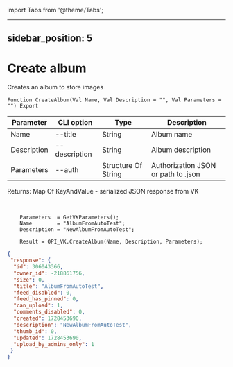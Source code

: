 ﻿import Tabs from '@theme/Tabs';

---
sidebar_position: 5
---

# Create album
 Creates an album to store images



`Function CreateAlbum(Val Name, Val Description = "", Val Parameters = "") Export`

  | Parameter | CLI option | Type | Description |
  |-|-|-|-|
  | Name | --title | String | Album name |
  | Description | --description | String | Album description |
  | Parameters | --auth | Structure Of String | Authorization JSON or path to .json |

  
  Returns:  Map Of KeyAndValue - serialized JSON response from VK

<br/>




```bsl title="Code example"
    Parameters  = GetVKParameters();
    Name        = "AlbumFromAutoTest";
    Description = "NewAlbumFromAutoTest";

    Result = OPI_VK.CreateAlbum(Name, Description, Parameters);
```
 



```json title="Result"
{
 "response": {
  "id": 306043366,
  "owner_id": -218861756,
  "size": 0,
  "title": "AlbumFromAutoTest",
  "feed_disabled": 0,
  "feed_has_pinned": 0,
  "can_upload": 1,
  "comments_disabled": 0,
  "created": 1728453690,
  "description": "NewAlbumFromAutoTest",
  "thumb_id": 0,
  "updated": 1728453690,
  "upload_by_admins_only": 1
 }
}
```
